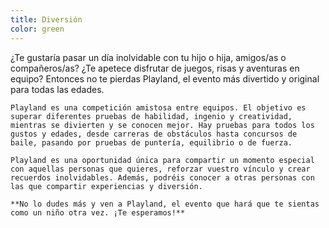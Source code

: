 ```yaml
---
title: Diversión
color: green
---
```


<Layout title={frontmatter.title} color={frontmatter.color} img={pic}>
    ¿Te gustaría pasar un día inolvidable con tu hijo o hija, amigos/as o compañeros/as? ¿Te apetece disfrutar de juegos, risas y aventuras en equipo? Entonces no te pierdas Playland, el evento más divertido y original para todas las edades.

    Playland es una competición amistosa entre equipos. El objetivo es superar diferentes pruebas de habilidad, ingenio y creatividad, mientras se divierten y se conocen mejor. Hay pruebas para todos los gustos y edades, desde carreras de obstáculos hasta concursos de baile, pasando por pruebas de puntería, equilibrio o de fuerza.

    Playland es una oportunidad única para compartir un momento especial con aquellas personas que quieres, reforzar vuestro vínculo y crear recuerdos inolvidables. Además, podréis conocer a otras personas con las que compartir experiencias y diversión.

    **No lo dudes más y ven a Playland, el evento que hará que te sientas como un niño otra vez. ¡Te esperamos!**
</Layout>